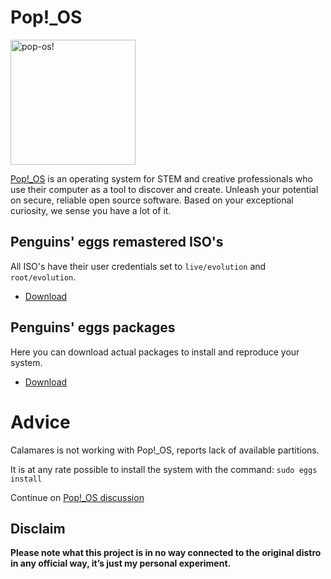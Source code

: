 # Pop!_OS
<img src="https://penguins-eggs.net/img/pop-os.svg" alt="pop-os!" width="200"/>

[Pop!_OS](https://pop.system76.com/) is an operating system for STEM and creative professionals who use their computer as a tool to discover and create. Unleash your potential on secure, reliable open source software. Based on your exceptional curiosity, we sense you have a lot of it.

## Penguins' eggs remastered ISO's
All ISO's have their user credentials set to ```live/evolution``` and ```root/evolution```.

* [Download](https://drive.google.com/drive/folders/1PpBhbE3XYJRCgE1gWmVgyHCkFgfxcIRt)

## Penguins' eggs packages
Here you can download actual packages to install and reproduce your system.

* [Download](https://penguins-eggs.net/basket/index.php?p=packages%2Fdebs)

# Advice
Calamares is not working with Pop!_OS, reports lack of available partitions.

It is at any rate possible to install the system with the command: `sudo eggs install`

Continue on [Pop!_OS discussion](https://github.com/pieroproietti/penguins-blog/discussions/21)

## Disclaim
__Please note what this project is in no way connected to the original distro in any official way, it’s just my personal experiment.__

